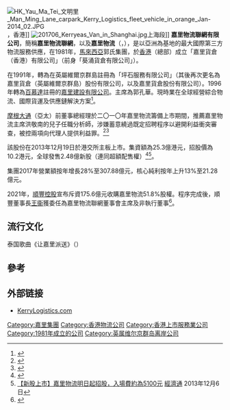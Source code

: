 {{Infobox_Company 
| company_name = 嘉里物流聯網有限公司
| name_en = Kerry Logistics Network Limited
| company_type = [[上市公司|上市公司]]
| traded_as = {{hkex|0636}}
| foundation = 1981年
| location =[[香港|香港]][[葵涌|葵涌]][[永基路|永基路]]55號[[嘉里貨運中心|嘉里貨運中心]]16 樓
| industry = [[物流|物流]]
| key_people = [[主席|主席]]：[[王衞|王衞]]<br />[[副主席|副主席]]：[[郭孔華|郭孔華]]
| sales =  
| profit =  
| asset = 
| market_value = 
| num_employees = 
| revenue = 
| products = 
| parent = 順豐控股 51.8% <br/>[[嘉里建設|嘉里建設]] 12.23%
| divisions = 
| subsid =  [[嘉里大榮物流|嘉里大榮物流]]<br/> [[嘉里醫療|嘉里醫療]]
| homepage = [https://www.kerrylogistics.com/]
}}
[[File:HK_Yau_Ma_Tei_文明里_Man_Ming_Lane_carpark_Kerry_Logistics_fleet_vehicle_in_orange_Jan-2014_02.JPG|thumb]]，香港]]
[[File:201706_Kerryeas_Van_in_Shanghai.jpg|thumb]]上海段]]
'''嘉里物流聯網有限公司'''，簡稱'''嘉里物流聯網'''，以及'''嘉里物流'''（'''{{lang-en|Kerry Logistics Network Limited}}'''，{{hkex|0636}}），是以亞洲為基地的最大國際第三方物流服務供應，在1981年，[[馬來西亞|馬來西亞]]郭氏集團，於[[香港|香港]]（總部）成立「嘉里貨倉（香港）有限公司」（前身「葵涌貨倉有限公司」）。

在1991年，轉為在英屬維爾京群島註冊為「坪石服務有限公司」（其後再次更名為嘉里貨倉（英屬維爾京群島）股份有限公司，以及嘉里貨倉股份有限公司）。1996年轉為[[百慕達|百慕達]]註冊的[[嘉里建設有限公司|嘉里建設有限公司]]。主席為郭孔華。現時業在全球經營綜合物流、國際貨運及供應鏈解決方案<ref>{{Cite web |url=https://www.kerrylogistics.com/tch/OUR_COMPANY/About_Us/About%20Us.jsp |title=嘉里物流聯網有限公司簡介 |accessdate=2014-05-18 |archive-date=2014-05-18 |archive-url=https://web.archive.org/web/20140518063815/https://www.kerrylogistics.com/tch/OUR_COMPANY/About_Us/About%20Us.jsp |dead-url=no }}</ref>。

[[摩根大通|摩根大通]]（亞太）前董事總經理於二〇一〇年嘉里物流籌備上市期間，推薦嘉里物流主席洪敬南的兒子任職分析師，涉嫌蓄意繞過既定招聘程序以避開利益衝突審查，被控兩項向代理人提供利益罪。<ref>{{cite news |title=涉聘用富商子換利益 摩通前高層否認兩罪 |url=https://www.singtao.ca/4487024/2020-09-15/post-涉聘用富商子換利益-摩通前高層否認兩罪/ |accessdate=2021-02-01 |work=Sing Tao Daily 星島日報 |date=2020-09-15 |language=zh-TW}}</ref><ref>{{cite news |title=嘉里物流主席之子GPA未達標仍獲聘 摩根大通前一姐否認行賄 |url=https://hk.mobi.yahoo.com/news/嘉里物流主席之子面試出局仍獲聘-摩根大通前-姐否認行賄-083700557.html |accessdate=2021-02-01 |work=hk.news.yahoo.com |language=zh-Hant-HK}}</ref>

該股份在2013年12月19日於港交所主板上市。集資額為25.3億港元，招股價為10.2港元，全球發售2.48億新股（連同超額配售權）<REF>
{{Cite web |url=http://www.hkexnews.hk/listedco/listconews/SEHK/2013/1206/LTN20131206012_C.pdf |title=嘉里物流聯網有限公司招股資料 |accessdate=2014-05-18 |archive-date=2019-10-27 |archive-url=https://web.archive.org/web/20191027070148/https://www1.hkexnews.hk/listedco/listconews/sehk/2013/1206/ltn20131206012_c.pdf |dead-url=no }}
</REF><REF>
[http://www.etnet.com.hk/www/tc/stocks/ci_ipo_news_detail.php?newsid=ETN231205505&code=636 【新股上市】嘉里物流明日起招股，入場費約為5100元] {{Wayback|url=http://www.etnet.com.hk/www/tc/stocks/ci_ipo_news_detail.php?newsid=ETN231205505&code=636 |date=20191207184235 }}[[經濟通|經濟通]] 2013年12月6日
</REF>。

集團2017年營業額按年增長28%至307.88億元，核心純利按年上升13%至21.28億元。

2021年，[[順豐控股|順豐控股]]宣布斥資175.6億元收購嘉里物流51.8%股權。程序完成後，順豐董事長[[王衞|王衞]]獲委任為嘉里物流聯網董事會主席及非執行董事<ref>{{cite news|url=https://finance.mingpao.com/fin/instantf/20211013/1634099431416/%E9%A0%86%E8%B1%90%E5%AE%8C%E6%88%90%E5%85%A5%E4%B8%BB-%E7%8E%8B%E8%A1%9E%E7%8D%B2%E5%A7%94%E4%BB%BB%E5%98%89%E9%87%8C%E8%91%A3%E4%BA%8B%E6%9C%83%E4%B8%BB%E5%B8%AD|title=順豐完成入主 王衞獲委任嘉里董事會主席|newspaper=明報|date=2021-10-13|accessdate=2022-04-28}}</ref>。

==流行文化==
泰国歌曲《让嘉里派送》（{{lang-th|ให้เคอรี่มาส่งได้บ่}}）
==參考==
{{commonscat|Kerry Logistics}}
{{REFLIST}}

==外部链接==
* [https://www.kerrylogistics.com KerryLogistics.com]{{Wayback|url=https://www.kerrylogistics.com/ |date=20201215130948 }}

{{嘉里集團}}
[[Category:嘉里集團|Category:嘉里集團]]
[[Category:香港物流公司|Category:香港物流公司]]
[[Category:香港上市服務業公司|Category:香港上市服務業公司]]
[[Category:1981年成立的公司|Category:1981年成立的公司]]
[[Category:英属维尔京群岛离岸公司|Category:英属维尔京群岛离岸公司]]
